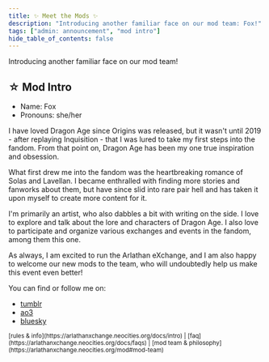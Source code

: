 ```yaml
---
title: ✨ Meet the Mods ✨
description: "Introducing another familiar face on our mod team: Fox!"
tags: ["admin: announcement", "mod intro"]
hide_table_of_contents: false
---
```


Introducing another familiar face on our mod team!

## ☆ Mod Intro

- Name: Fox
- Pronouns: she/her

I have loved Dragon Age since Origins was released, but it wasn't until 2019 -
after replaying Inquisition - that I was lured to take my first steps into the
fandom. From that point on, Dragon Age has been my one true inspiration and
obsession.

What first drew me into the fandom was the heartbreaking romance of Solas and
Lavellan. I became enthralled with finding more stories and fanworks about them,
but have since slid into rare pair hell and has taken it upon myself to create
more content for it.

I'm primarily an artist, who also dabbles a bit with writing on the side. I love
to explore and talk about the lore and characters of Dragon Age. I also love to
participate and organize various exchanges and events in the fandom, among them
this one.

As always, I am excited to run the Arlathan eXchange, and I am also happy to
welcome our new mods to the team, who will undoubtedly help us make this event
even better!

You can find or follow me on:

- [tumblr](https://thefoxinboots.tumblr.com)
- [ao3](https://archiveofourown.org/users/FoxInBoots)
- [bluesky](https://foxinboots.bsky.social)

<small>
  [rules & info](https://arlathanxchange.neocities.org/docs/intro) |
  [faq](https://arlathanxchange.neocities.org/docs/faqs) | [mod team &
  philosophy](https://arlathanxchange.neocities.org/mod#mod-team)
</small>
